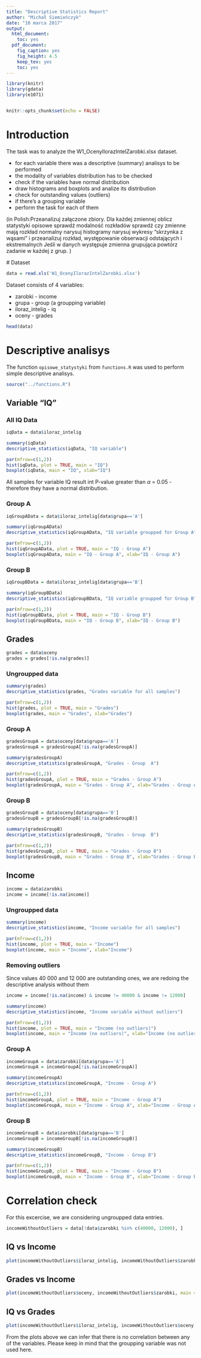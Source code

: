 ```yaml
---
title: "Descriptive Statistics Report"
author: "Michał Siemiończyk"
date: "10 marca 2017"
output:
  html_document:
    toc: yes
  pdf_document:
    fig_caption: yes
    fig_height: 4.5
    keep_tex: yes
    toc: yes
---
```


```r
library(knitr)
library(gdata)
library(e1071)


knitr::opts_chunk$set(echo = FALSE)
```

# Introduction

The task was to analyze the W1_OcenyIlorazIntelZarobki.xlsx dataset.

  * for each variable there was a descriptive (summary) analisys to be performed
  * the modality of variables distribution has to be checked
  * check if the variables have normal distribution
  * draw histograms and boxplots and analize its distribution
  * check for outstanding values (outliers)
  * if there's a grouping variable 
  - perform the task for each of them 
  
 (in Polish:Przeanalizuj załączone zbiory. Dla każdej zmiennej oblicz statystyki opisowe sprawdź modalność rozkładów sprawdź czy zmienne mają rozkład normalny narysuj histogramy narysuj wykresy "skrzynka z wąsami" i przeanalizuj rozkład, występowanie obserwacji odstających i ekstremalnych Jeśli w danych występuje zmienna grupująca powtórz zadanie w każdej z grup.
 )
 
 # Dataset
 
```r
data = read.xls('W1_OcenyIlorazIntelZarobki.xlsx')
```

Dataset consists of 4 variables:

  * zarobki - income 
  * grupa - group (a groupping variable)
  * iloraz_intelig - iq
  * oceny - grades

```r
head(data)
```

 
# Descriptive analisys
The function ```opisowe_statystyki``` from ```functions.R``` was used to perform simple descriptive analisys.

```r
source("../functions.R")
```


## Variable "IQ"
### All IQ Data

```r
iqData = data$iloraz_intelig
```

```r
summary(iqData)
descriptive_statistics(iqData, "IQ variable")
```

```r
par(mfrow=c(1,2))
hist(iqData, plot = TRUE, main = "IQ")
boxplot(iqData, main = "IQ", xlab="IQ") 
```

All samples for variable IQ result int P-value greater than $\alpha$ = 0.05 - therefore they have a normal distribution.

### Group A

```r
iqGroupAData = data$iloraz_intelig[data$grupa=='A']
```

```r
summary(iqGroupAData)
descriptive_statistics(iqGroupAData, "IQ variable groupped for Group A")
```

```r
par(mfrow=c(1,2))
hist(iqGroupAData, plot = TRUE, main = "IQ - Group A")
boxplot(iqGroupAData, main = "IQ - Group A", xlab="IQ - Group A") 
```

### Group B
```r
iqGroupBData = data$iloraz_intelig[data$grupa=='B']
```

```r
summary(iqGroupBData)
descriptive_statistics(iqGroupBData, "IQ variable groupped for Group B")
```

```r
par(mfrow=c(1,2))
hist(iqGroupBData, plot = TRUE, main = "IQ - Group B")
boxplot(iqGroupBData, main = "IQ - Group B", xlab="IQ - Group B") 
```

## Grades

```r
grades = data$oceny
grades = grades[!is.na(grades)]
```

### Ungroupped data

```r
summary(grades)
descriptive_statistics(grades, "Grades variable for all samples")
```

```r
par(mfrow=c(1,2))
hist(grades, plot = TRUE, main = "Grades")
boxplot(grades, main = "Grades", xlab="Grades") 
```

### Group A
```r
gradesGroupA = data$oceny[data$grupa=='A']
gradesGroupA = gradesGroupA[!is.na(gradesGroupA)]
```

```r
summary(gradesGroupA)
descriptive_statistics(gradesGroupA, "Grades - Group  A")
```

```r
par(mfrow=c(1,2))
hist(gradesGroupA, plot = TRUE, main = "Grades - Group A")
boxplot(gradesGroupA, main = "Grades - Group A", xlab="Grades - Group A") 
```

### Group B
```r
gradesGroupB = data$oceny[data$grupa=='B']
gradesGroupB = gradesGroupB[!is.na(gradesGroupB)]
```

```r
summary(gradesGroupB)
descriptive_statistics(gradesGroupB, "Grades - Group  B")
```

```r
par(mfrow=c(1,2))
hist(gradesGroupB, plot = TRUE, main = "Grades - Group B")
boxplot(gradesGroupB, main = "Grades - Group B", xlab="Grades - Group B") 
```


## Income

```r
income = data$zarobki
income = income[!is.na(income)]
```

### Ungroupped data
```r
summary(income)
descriptive_statistics(income, "Income variable for all samples")
```

```r
par(mfrow=c(1,2))
hist(income, plot = TRUE, main = "Income")
boxplot(income, main = "Income", xlab="Income") 
```

### Removing outliers
Since values 40 000 and 12 000 are outstanding ones, we are redoing the descriptive analysis without them

```r
income = income[!is.na(income) & income != 40000 & income != 12000]
```

```r
summary(income)
descriptive_statistics(income, "Income variable without outliers")
```

```r
par(mfrow=c(1,2))
hist(income, plot = TRUE, main = "Income (no outliers)")
boxplot(income, main = "Income (no outliers)", xlab="Income (no outliers)") 
```

### Group A
```r
incomeGroupA = data$zarobki[data$grupa=='A']
incomeGroupA = incomeGroupA[!is.na(incomeGroupA)]

summary(incomeGroupA)
descriptive_statistics(incomeGroupA, "Income - Group A")
```

```r
par(mfrow=c(1,2))
hist(incomeGroupA, plot = TRUE, main = "Income - Group A")
boxplot(incomeGroupA, main = "Income - Group A", xlab="Income - Group A") 
```


### Group B
```r
incomeGroupB = data$zarobki[data$grupa=='B']
incomeGroupB = incomeGroupB[!is.na(incomeGroupB)]

summary(incomeGroupB)
descriptive_statistics(incomeGroupB, "Income - Group B")
```

```r
par(mfrow=c(1,2))
hist(incomeGroupB, plot = TRUE, main = "Income - Group B")
boxplot(incomeGroupB, main = "Income - Group B", xlab="Income - Group B") 
```

# Correlation check
For this excercise, we are considering ungroupped data entries.

```r
incomeWithoutOutliers = data[!data$zarobki %in% c(40000, 12000), ]
```

## IQ vs Income 

```r
plot(incomeWithoutOutliers$iloraz_intelig, incomeWithoutOutliers$zarobki, main = "IQ vs Income", xlab = "IQ", ylab = "Income")
```

## Grades vs Income

```r
plot(incomeWithoutOutliers$oceny, incomeWithoutOutliers$zarobki, main = "Grades vs Income", xlab = "Grades", ylab = "Income")
```

## IQ vs Grades

```r
plot(incomeWithoutOutliers$iloraz_intelig, incomeWithoutOutliers$oceny, main = "IQ vs Grades", xlab="IQ", ylab = "Grades")
```

From the plots above we can infer that there is no correlation between any of the variables. Please keep in mind that the groupping variable was not used here.